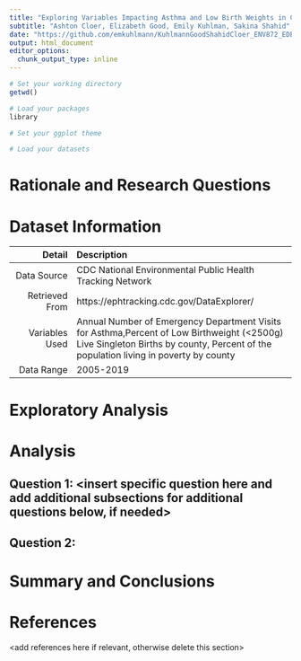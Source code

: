 ```yaml
---
title: "Exploring Variables Impacting Asthma and Low Birth Weights in California"
subtitle: "Ashton Cloer, Elizabeth Good, Emily Kuhlman, Sakina Shahid"
date: "https://github.com/emkuhlmann/KuhlmannGoodShahidCloer_ENV872_EDE_FinalProject"
output: html_document
editor_options: 
  chunk_output_type: inline
---
```

\newpage
\tableofcontents 
\newpage
\listoftables 
\newpage
\listoffigures 
\newpage

```r
# Set your working directory
getwd()

# Load your packages
library

# Set your ggplot theme

# Load your datasets

```


# Rationale and Research Questions



\newpage

# Dataset Information

| Detail| Description                               |
|----------:|:-------------------------------------|
|Data Source| CDC National Environmental Public Health Tracking Network |
| Retrieved From| https://ephtracking.cdc.gov/DataExplorer/ |
|  Variables Used|Annual Number of Emergency Department Visits for Asthma,Percent of Low Birthweight (<2500g) Live Singleton Births by county, Percent of the population living in poverty by county|
|  Data Range|2005-2019 |

\newpage

# Exploratory Analysis 



\newpage

# Analysis



## Question 1: <insert specific question here and add additional subsections for additional questions below, if needed>

## Question 2: 




\newpage

# Summary and Conclusions


\newpage

# References
<add references here if relevant, otherwise delete this section> 

